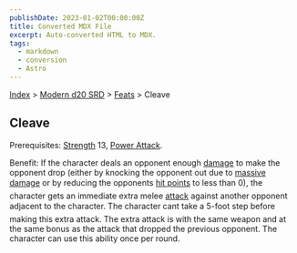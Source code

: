 ```yaml
---
publishDate: 2023-01-02T00:00:00Z
title: Converted MDX File
excerpt: Auto-converted HTML to MDX.
tags:
  - markdown
  - conversion
  - Astro
---
```






[Index](-index) > [Modern d20 SRD](modern-d20-srd-index) > [Feats](modern-d20-srd-feats-index) > Cleave




## Cleave


Prerequisites: [Strength](modern-d20-srd-basics-ability-scores) 13, [Power
  Attack](modern-d20-srd-feats-power-attack).


Benefit: If the character deals an opponent enough [damage](modern-d20-srd-combat-damage) to make the opponent drop (either by knocking the opponent out due to [massive
  damage](modern-d20-srd-combat-death-dying-healing) or by reducing the opponents [hit
  points](modern-d20-srd-combat-hit-points) to less than 0), the character gets an immediate extra melee [attack](modern-d20-srd-combat-attack-roll) against another opponent adjacent to the character. The character cant take a 5-foot step before making this extra attack. The extra attack is with the same weapon and at the same bonus as the attack that dropped the previous opponent. The character can use this ability once per round.



